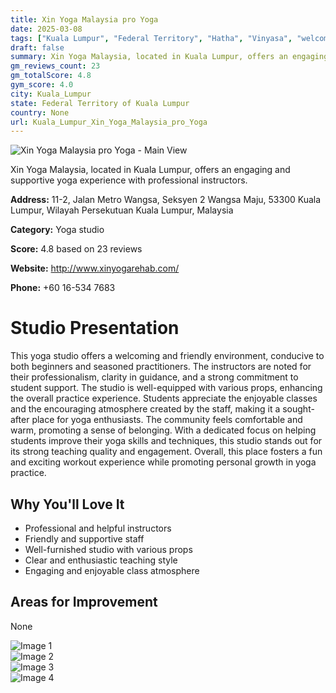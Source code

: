 ```yaml
---
title: Xin Yoga Malaysia pro Yoga
date: 2025-03-08
tags: ["Kuala Lumpur", "Federal Territory", "Hatha", "Vinyasa", "welcoming atmosphere", "well-equipped", "Kuala Lumpur"]  
draft: false
summary: Xin Yoga Malaysia, located in Kuala Lumpur, offers an engaging and supportive yoga experience with professional instructors.
gm_reviews_count: 23
gm_totalScore: 4.8
gym_score: 4.0
city: Kuala_Lumpur
state: Federal Territory of Kuala Lumpur
country: None
url: Kuala_Lumpur_Xin_Yoga_Malaysia_pro_Yoga
---
```


<div className="aspect-[16/9] relative my-8">
  <img 
    src="https://lh5.googleusercontent.com/p/AF1QipOm46rieED6J-Ghza5dPh3MzCNIhhFYdbb09RnW=w1920-h1080-k-no"
    alt="Xin Yoga Malaysia pro Yoga - Main View"
    className="object-cover absolute inset-0 w-full h-full rounded-lg"
  />
</div>

Xin Yoga Malaysia, located in Kuala Lumpur, offers an engaging and supportive yoga experience with professional instructors.

**Address:** 11-2, Jalan Metro Wangsa, Seksyen 2 Wangsa Maju, 53300 Kuala Lumpur, Wilayah Persekutuan Kuala Lumpur, Malaysia

**Category:** Yoga studio

**Score:** 4.8 based on 23 reviews

**Website:** http://www.xinyogarehab.com/

**Phone:** +60 16-534 7683

# Studio Presentation

This yoga studio offers a welcoming and friendly environment, conducive to both beginners and seasoned practitioners. The instructors are noted for their professionalism, clarity in guidance, and a strong commitment to student support. The studio is well-equipped with various props, enhancing the overall practice experience. Students appreciate the enjoyable classes and the encouraging atmosphere created by the staff, making it a sought-after place for yoga enthusiasts. The community feels comfortable and warm, promoting a sense of belonging. With a dedicated focus on helping students improve their yoga skills and techniques, this studio stands out for its strong teaching quality and engagement. Overall, this place fosters a fun and exciting workout experience while promoting personal growth in yoga practice.



## Why You'll Love It

- Professional and helpful instructors
- Friendly and supportive staff
- Well-furnished studio with various props
- Clear and enthusiastic teaching style
- Engaging and enjoyable class atmosphere

## Areas for Improvement

None

<div className="grid grid-cols-1 xl:grid-cols-2 gap-4 my-8">
<div className="aspect-[4/3] relative"><img src="https://lh3.googleusercontent.com/p/AF1QipMvPYq4oTuo_ARt92PLwlkvovsRjAKYepvQDn65=w1920-h1080-k-no" alt="Image 1" className="object-cover absolute inset-0 w-full h-full rounded-lg" /></div>
<div className="aspect-[4/3] relative"><img src="https://lh5.googleusercontent.com/p/AF1QipOQtcXaTLqeZGxaohk9m8-6vxbZLh_mU2QbAfK2=w1920-h1080-k-no" alt="Image 2" className="object-cover absolute inset-0 w-full h-full rounded-lg" /></div>
<div className="aspect-[4/3] relative"><img src="https://lh5.googleusercontent.com/p/AF1QipOTKjUzV8b9ZlTQdWKTMNU5tMfcxKfGihgTwoDI=w1920-h1080-k-no" alt="Image 3" className="object-cover absolute inset-0 w-full h-full rounded-lg" /></div>
<div className="aspect-[4/3] relative"><img src="https://lh3.googleusercontent.com/p/AF1QipPOOcfLk0qdFIHX7zrFmysqA4IwwDnpbJNgZDRT=w1920-h1080-k-no" alt="Image 4" className="object-cover absolute inset-0 w-full h-full rounded-lg" /></div>
</div>